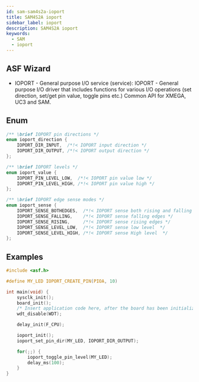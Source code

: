 ```yaml
---
id: sam-sam4s2a-ioport
title: SAM4S2A ioport
sidebar_label: ioport
description: SAM4S2A ioport
keywords:
  - SAM
  - ioport
---
```


## ASF Wizard

- IOPORT - General purpose I/O service (service): IOPORT - General purpose I/O driver that includes functions for various I/O operations (set direction, set/get pin value, toggle pins etc.) Common API for XMEGA, UC3 and SAM.

## Enum

```c
/** \brief IOPORT pin directions */
enum ioport_direction {
    IOPORT_DIR_INPUT,  /*!< IOPORT input direction */
    IOPORT_DIR_OUTPUT, /*!< IOPORT output direction */
};

/** \brief IOPORT levels */
enum ioport_value {
    IOPORT_PIN_LEVEL_LOW,  /*!< IOPORT pin value low */
    IOPORT_PIN_LEVEL_HIGH, /*!< IOPORT pin value high */
};

/** \brief IOPORT edge sense modes */
enum ioport_sense {
    IOPORT_SENSE_BOTHEDGES,  /*!< IOPORT sense both rising and falling edges */
    IOPORT_SENSE_FALLING,    /*!< IOPORT sense falling edges */
    IOPORT_SENSE_RISING,     /*!< IOPORT sense rising edges */
    IOPORT_SENSE_LEVEL_LOW,  /*!< IOPORT sense low level  */
    IOPORT_SENSE_LEVEL_HIGH, /*!< IOPORT sense High level  */
};
```

## Examples

```c
#include <asf.h>

#define MY_LED IOPORT_CREATE_PIN(PIOA, 10)

int main(void) {
    sysclk_init();
    board_init();
    /* Insert application code here, after the board has been initialized. */
    wdt_disable(WDT);

    delay_init(F_CPU);

    ioport_init();
    ioport_set_pin_dir(MY_LED, IOPORT_DIR_OUTPUT);

    for(;;) {
        ioport_toggle_pin_level(MY_LED);
        delay_ms(100);
    }
}
```
